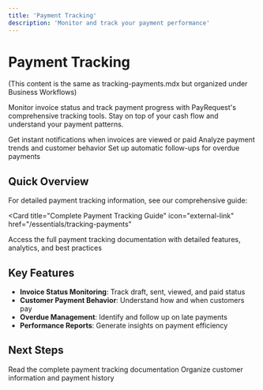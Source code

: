 ```yaml
---
title: 'Payment Tracking'
description: 'Monitor and track your payment performance'
---
```


# Payment Tracking

(This content is the same as tracking-payments.mdx but organized under Business Workflows)

Monitor invoice status and track payment progress with PayRequest's comprehensive tracking tools. Stay on top of your cash flow and understand your payment patterns.

<CardGroup cols={3}>
  <Card title="Real-time Updates" icon="activity">
    Get instant notifications when invoices are viewed or paid
  </Card>
  <Card title="Performance Analytics" icon="chart-line">
    Analyze payment trends and customer behavior
  </Card>
  <Card title="Automated Reminders" icon="bell">
    Set up automatic follow-ups for overdue payments
  </Card>
</CardGroup>

## Quick Overview

For detailed payment tracking information, see our comprehensive guide:

<Card
  title="Complete Payment Tracking Guide"
  icon="external-link"
  href="/essentials/tracking-payments"
>
  Access the full payment tracking documentation with detailed features, analytics, and best practices
</Card>

## Key Features

- **Invoice Status Monitoring**: Track draft, sent, viewed, and paid status
- **Customer Payment Behavior**: Understand how and when customers pay
- **Overdue Management**: Identify and follow up on late payments
- **Performance Reports**: Generate insights on payment efficiency

## Next Steps

<CardGroup cols={2}>
  <Card
    title="Full Tracking Guide"
    icon="book-open"
    href="/essentials/tracking-payments"
  >
    Read the complete payment tracking documentation
  </Card>
  <Card
    title="Customer Management"
    icon="users"
    href="/essentials/customer-management"
  >
    Organize customer information and payment history
  </Card>
</CardGroup>